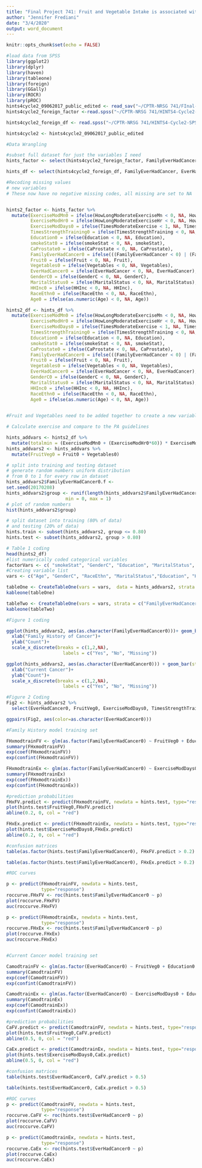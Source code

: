 ```yaml
---
title: "Final Project 741: Fruit and Vegetable Intake is associated with a family history of cancer"
author: "Jennifer Frediani"
date: "3/4/2020"
output: word_document
---
```


```r
knitr::opts_chunk$set(echo = FALSE)
```
```r
#load data from SPSS
library(ggplot2)
library(dplyr)
library(haven)
library(tableone)
library(foreign)
library(GGally)
library(ROCR)
library(pROC)
hints4cycle2_09062017_public_edited <- read_sav("~/CPTR-NRSG 741/FInal-Project/hints4cycle2_09062017_public_edited.sav")
hints4cycle2_foreign_factor <-read.spss("~/CPTR-NRSG 741/HINTS4-Cycle2-SPSS/hints4cycle2_09062017_public.sav", use.value.labels = TRUE, to.data.frame = TRUE) 

hints4cycle2_foreign_df <- read.spss("~/CPTR-NRSG 741/HINTS4-Cycle2-SPSS/hints4cycle2_09062017_public.sav", use.value.labels = FALSE, to.data.frame = TRUE)

hints4cycle2 <- hints4cycle2_09062017_public_edited
```


```r
#Data Wrangling

#subset full dataset for just the variables I need
hints_factor <- select(hints4cycle2_foreign_factor, FamilyEverHadCancer, EverHadCancer, CaProstate, smokeStat, Education, HowLongModerateExerciseMn, HowLongModerateExerciseHr, TimesModerateExercise, TimesStrengthTraining, Fruit, Vegetables, GenderC, MaritalStatus, HHInc, RaceEthn, Age)

hints_df <- select(hints4cycle2_foreign_df, FamilyEverHadCancer, EverHadCancer, CaProstate, smokeStat, Education, HowLongModerateExerciseMn, HowLongModerateExerciseHr, TimesModerateExercise, TimesStrengthTraining, Fruit, Vegetables, GenderC, MaritalStatus, HHInc, RaceEthn, Age)

#Recoding missing values
# new variables
# These now have no negative missing codes, all missing are set to NA


hints2_factor <- hints_factor %>%
  mutate(ExerciseModMn0 = ifelse(HowLongModerateExerciseMn < 0, NA, HowLongModerateExerciseMn),
         ExerciseModHr0 = ifelse(HowLongModerateExerciseHr < 0, NA, HowLongModerateExerciseHr),
         ExerciseModDays0 = ifelse(TimesModerateExercise < 1, NA, TimesModerateExercise),
         TimesStrengthTraining0 = ifelse(TimesStrengthTraining < 0, NA, TimesStrengthTraining),
         Education0 = ifelse(Education < 0, NA, Education),
         smokeStat0 = ifelse(smokeStat < 0, NA, smokeStat),
         CaProstate0 = ifelse(CaProstate < 0, NA, CaProstate),
         FamilyEverHadCancer0 = ifelse(((FamilyEverHadCancer < 0) | (FamilyEverHadCancer ==4)), NA, FamilyEverHadCancer),
         Fruit0 = ifelse(Fruit < 0, NA, Fruit),
         Vegetables0 = ifelse(Vegetables < 0, NA, Vegetables),
         EverHadCancer0 = ifelse(EverHadCancer < 0, NA, EverHadCancer), 
         GenderC0 = ifelse(GenderC < 0, NA, GenderC),
         MaritalStatus0 = ifelse(MaritalStatus < 0, NA, MaritalStatus),
         HHInc0 = ifelse(HHInc < 0, NA, HHInc),
         RaceEthn0 = ifelse(RaceEthn < 0, NA, RaceEthn),
         Age0 = ifelse(as.numeric(Age) < 0, NA, Age))

hints2_df <- hints_df %>%
  mutate(ExerciseModMn0 = ifelse(HowLongModerateExerciseMn < 0, NA, HowLongModerateExerciseMn),
         ExerciseModHr0 = ifelse(HowLongModerateExerciseHr < 0, NA, HowLongModerateExerciseHr),
         ExerciseModDays0 = ifelse(TimesModerateExercise < 1, NA, TimesModerateExercise),
         TimesStrengthTraining0 = ifelse(TimesStrengthTraining < 0, NA, TimesStrengthTraining),
         Education0 = ifelse(Education < 0, NA, Education),
         smokeStat0 = ifelse(smokeStat < 0, NA, smokeStat),
         CaProstate0 = ifelse(CaProstate < 0, NA, CaProstate),
         FamilyEverHadCancer0 = ifelse(((FamilyEverHadCancer < 0) | (FamilyEverHadCancer ==4)), NA, FamilyEverHadCancer),
         Fruit0 = ifelse(Fruit < 0, NA, Fruit),
         Vegetables0 = ifelse(Vegetables < 0, NA, Vegetables),
         EverHadCancer0 = ifelse(EverHadCancer < 0, NA, EverHadCancer), 
         GenderC0 = ifelse(GenderC < 0, NA, GenderC),
         MaritalStatus0 = ifelse(MaritalStatus < 0, NA, MaritalStatus),
         HHInc0 = ifelse(HHInc < 0, NA, HHInc),
         RaceEthn0 = ifelse(RaceEthn < 0, NA, RaceEthn),
         Age0 = ifelse(as.numeric(Age) < 0, NA, Age))
   

#Fruit and Vegetables need to be added together to create a new variable to compare to the guidelines in cups

# Calculate exercise and compare to the PA guidelines 

hints_addvars <- hints2_df %>%
  mutate(totalmin = (ExerciseModMn0 + (ExerciseModHr0*60)) * ExerciseModDays0)
hints_addvars2 <- hints_addvars %>%
  mutate(FruitVeg0 = Fruit0 + Vegetables0)

```

```r
# split into training and testing dataset
# generate random numbers uniform distribution
# from 0 to 1 for every row in dataset
hints_addvars2$FamilyEverHadCancer0.f <-
set.seed(20170208)
hints_addvars2$group <- runif(length(hints_addvars2$FamilyEverHadCancer0), 
                      min = 0, max = 1)
# plot of random numbers
hist(hints_addvars2$group)

# split dataset into training (80% of data)
# and testing (20% of data)
hints.train <- subset(hints_addvars2, group <= 0.80)
hints.test <- subset(hints_addvars2, group > 0.80)

```

```r
# Table 1 coding
head(hints2_df)
#list numerically coded categorical variables
factorVars <- c( "smokeStat", "GenderC", "Education", "MaritalStatus",  "RaceEthn", "HHInc")
#Creating variable list
vars <- c("Age", "GenderC", "RaceEthn", "MaritalStatus","Education", "HHInc",  "smokeStat", "Fruit", "Vegetables", "TimesModerateExercise", "TimesStrengthTraining" )

tableOne <- CreateTableOne(vars = vars,  data = hints_addvars2, strata = c("EverHadCancer0"), factorVars = factorVars)
kableone(tableOne)

tableTwo <- CreateTableOne(vars = vars, strata = c("FamilyEverHadCancer0"), data = hints_addvars2, factorVars = factorVars)
kableone(tableTwo)

```

```r
#Figure 1 coding

ggplot(hints_addvars2, aes(as.character(FamilyEverHadCancer0)))+ geom_bar(stat="count") + 
  xlab("Family History of Cancer")+
  ylab("Count")+
  scale_x_discrete(breaks = c(1,2,NA),
                     labels = c("Yes", "No", "Missing"))

ggplot(hints_addvars2, aes(as.character(EverHadCancer0))) + geom_bar(stat="count") + 
  xlab("Current Cancer")+
  ylab("Count")+
  scale_x_discrete(breaks = c(1,2,NA),
                     labels = c("Yes", "No", "Missing"))
```

```r
#Figure 2 Coding
Fig2 <- hints_addvars2 %>%
  select(EverHadCancer0, FruitVeg0, ExerciseModDays0, TimesStrengthTraining0, Education0, smokeStat0, Age0)

ggpairs(Fig2, aes(color=as.character(EverHadCancer0)))
```



```r
#Family History model training set

FHxmodtrainFV <- glm(as.factor(FamilyEverHadCancer0) ~ FruitVeg0 + Education0 + Age0 + smokeStat0, data = hints.train, family = binomial)
summary(FHxmodtrainFV)
exp(coef(FHxmodtrainFV))
exp(confint(FHxmodtrainFV))

FHxmodtrainEx <- glm(as.factor(FamilyEverHadCancer0) ~ ExerciseModDays0 + Education0 + Age0 + smokeStat0, data = hints.train, family = binomial)
summary(FHxmodtrainEx)
exp(coef(FHxmodtrainEx))
exp(confint(FHxmodtrainEx))

#prediction probabilities
FHxFV.predict <- predict(FHxmodtrainFV, newdata = hints.test, type="response")
plot(hints.test$FruitVeg0,FHxFV.predict)
abline(0.2, 0, col = "red")

FHxEx.predict <- predict(FHxmodtrainEx, newdata = hints.test, type="response")
plot(hints.test$ExerciseModDays0,FHxEx.predict)
abline(0.2, 0, col = "red")

#confusion matrices
table(as.factor(hints.test$FamilyEverHadCancer0), FHxFV.predict > 0.2)

table(as.factor(hints.test$FamilyEverHadCancer0), FHxEx.predict > 0.2)

#ROC curves

p <- predict(FHxmodtrainFV, newdata = hints.test, 
             type="response")
roccurve.FHxFV <- roc(hints.test$FamilyEverHadCancer0 ~ p)
plot(roccurve.FHxFV)
auc(roccurve.FHxFV)

p <- predict(FHxmodtrainEx, newdata = hints.test, 
             type="response")
roccurve.FHxEx <- roc(hints.test$FamilyEverHadCancer0 ~ p)
plot(roccurve.FHxEx)
auc(roccurve.FHxEx)



```
```r
#Current Cancer model training set

CamodtrainFV <- glm(as.factor(EverHadCancer0) ~ FruitVeg0 + Education0 + Age0 + smokeStat0, data = hints.train, family = binomial)
summary(CamodtrainFV)
exp(coef(CamodtrainFV))
exp(confint(CamodtrainFV))

CamodtrainEx <- glm(as.factor(EverHadCancer0) ~ ExerciseModDays0 + Education0 + Age0 + smokeStat0, data = hints.train, family = binomial)
summary(CamodtrainEx)
exp(coef(CamodtrainEx))
exp(confint(CamodtrainEx))

#prediction probabilities
CaFV.predict <- predict(CamodtrainFV, newdata = hints.test, type="response")
plot(hints.test$FruitVeg0,CaFV.predict)
abline(0.5, 0, col = "red")

CaEx.predict <- predict(CamodtrainEx, newdata = hints.test, type="response")
plot(hints.test$ExerciseModDays0,CaEx.predict)
abline(0.5, 0, col = "red")

#confusion matrices
table(hints.test$EverHadCancer0, CaFV.predict > 0.5)

table(hints.test$EverHadCancer0, CaEx.predict > 0.5)

#ROC curves
p <- predict(CamodtrainFV, newdata = hints.test, 
             type="response")
roccurve.CaFV <- roc(hints.test$EverHadCancer0 ~ p)
plot(roccurve.CaFV)
auc(roccurve.CaFV)

p <- predict(CamodtrainEx, newdata = hints.test, 
             type="response")
roccurve.CaEx <- roc(hints.test$EverHadCancer0 ~ p)
plot(roccurve.CaEx)
auc(roccurve.CaEx)
```
